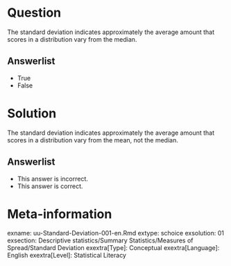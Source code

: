 Question
========
The standard deviation indicates approximately the average amount that scores in a distribution vary from the median.

Answerlist
----------
* True
* False


Solution
========
The standard deviation indicates approximately the average amount that scores in a distribution vary from the mean, not the median.

Answerlist
----------
* This answer is incorrect.
* This answer is correct.


Meta-information
================
exname: uu-Standard-Deviation-001-en.Rmd
extype: schoice
exsolution: 01
exsection: Descriptive statistics/Summary Statistics/Measures of Spread/Standard Deviation
exextra[Type]: Conceptual
exextra[Language]: English
exextra[Level]: Statistical Literacy